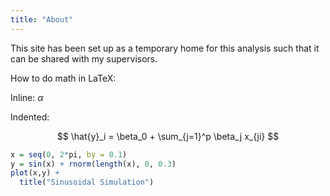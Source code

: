 ---
title: "About"
---

This site has been set up as a temporary home for this analysis such that it can be shared with my supervisors.

How to do math in LaTeX:

Inline: $\alpha$

Indented:

$$
\hat{y}_i = \beta_0 + \sum_{j=1}^p \beta_j x_{ji}
$$

```{r}
x = seq(0, 2*pi, by = 0.1)
y = sin(x) + rnorm(length(x), 0, 0.3)
plot(x,y) +
  title("Sinusoidal Simulation")
```
